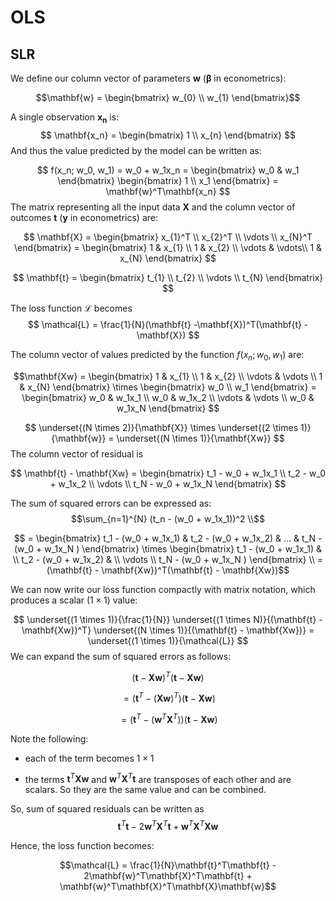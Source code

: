 # OLS

## SLR

We define our column vector of parameters $\mathbf{w}$ ($\boldsymbol{\beta}$ in econometrics):

$$\mathbf{w} = \begin{bmatrix}
           w_{0} \\
           w_{1} 
         \end{bmatrix}$$
         
  
A single observation $\mathbf{x_n}$ is:
$$
  \mathbf{x_n} =
  \begin{bmatrix}
          1 \\
          x_{n} 
  \end{bmatrix}
$$
And thus the value predicted by the model can be written as:
  
$$
  f(x_n; w_0, w_1) = 
  w_0 + w_1x_n = 
  \begin{bmatrix}
  w_0 & w_1
  \end{bmatrix}
  \begin{bmatrix}
  1 \\ x_1
  \end{bmatrix} = 
  \mathbf{w}^T\mathbf{x_n}
$$
The matrix representing all the input data $\mathbf{X}$ and the column vector of
outcomes $\mathbf{t}$ ($\mathbf{y}$ in econometrics) are:
  
$$
\mathbf{X} = 
\begin{bmatrix}
x_{1}^T \\
x_{2}^T \\
\vdots \\
x_{N}^T
\end{bmatrix}
= \begin{bmatrix}
1 & x_{1} \\
1 & x_{2} \\
\vdots & \vdots\\
1 & x_{N}
\end{bmatrix}
$$
  
$$
\mathbf{t} = 
\begin{bmatrix}
t_{1} \\
t_{2} \\
\vdots \\
t_{N}
\end{bmatrix}
$$
  
  
The loss function $\mathcal{L}$ becomes
$$
\mathcal{L} = 
\frac{1}{N}(\mathbf{t} -\mathbf{X})^T(\mathbf{t} -\mathbf{X})
$$

The column vector of values predicted by the function $f(x_n; w_0, w_1)$ are: 

$$\mathbf{Xw} = 
\begin{bmatrix}
1 & x_{1} \\
1 & x_{2} \\
\vdots & \vdots \\
1 & x_{N}
\end{bmatrix}
\times
\begin{bmatrix}
  w_0 \\ w_1
\end{bmatrix} =
\begin{bmatrix}
  w_0 & w_1x_1 \\
  w_0 & w_1x_2 \\
  \vdots & \vdots \\
  w_0 & w_1x_N 
 \end{bmatrix}
$$  

  
$$
\underset{(N \times 2)}{\mathbf{X}} \times \underset{(2 \times 1)}{\mathbf{w}} =
    \underset{(N \times 1)}{\mathbf{Xw}}
$$
The column vector of residual is

$$
\mathbf{t} - \mathbf{Xw} = 
\begin{bmatrix}
  t_1 - w_0 + w_1x_1 \\
  t_2 - w_0 + w_1x_2 \\
  \vdots \\
  t_N - w_0 + w_1x_N 
 \end{bmatrix}
$$

The sum of squared errors can be expressed as: 
$$\sum_{n=1}^{N} (t_n - (w_0 + w_1x_1))^2 \\$$ 

$$ =
\begin{bmatrix}
  t_1 - (w_0 + w_1x_1) &
  t_2 - (w_0 + w_1x_2) &
  ... &
  t_N - (w_0 + w_1x_N )
\end{bmatrix} 
 \times
\begin{bmatrix}
  t_1 - (w_0 + w_1x_1) & \\
  t_2 - (w_0 + w_1x_2) & \\
  \vdots \\
  t_N - (w_0 + w_1x_N )
\end{bmatrix} \\
= (\mathbf{t} - \mathbf{Xw})^T(\mathbf{t} - \mathbf{Xw})$$

We can now write our loss function compactly with matrix notation, which produces a scalar
$(1 \times 1)$ value:

$$
\underset{(1 \times 1)}{\frac{1}{N}}
\underset{(1 \times N)}{(\mathbf{t} - \mathbf{Xw})^T}
\underset{(N \times 1)}{(\mathbf{t} - \mathbf{Xw})}
= 
\underset{(1 \times 1)}{\mathcal{L}}
$$
We can expand the sum of squared errors as follows:

$$
(\mathbf{t} - \mathbf{Xw})^T(\mathbf{t} - \mathbf{Xw})$$

$$= (\mathbf{t}^T - (\mathbf{Xw})^T)(\mathbf{t} - \mathbf{Xw})$$

$$=(\mathbf{t}^T - (\mathbf{w}^T \mathbf{X}^T))(\mathbf{t} - \mathbf{Xw})$$

\begin{equation}
=\underset{(1 \times 1)}{\mathbf{t}^T\mathbf{t}} -
\underset{(1 \times N)}{\mathbf{t}^T}
\underset{(N \times 2)}{\mathbf{X}}
\underset{(2 \times 1)}{\mathbf{w}} -
\underset{(1 \times 2)}{\mathbf{w}^T}
\underset{(2 \times N)}{\mathbf{X}^T}
\underset{(N \times 1)}{\mathbf{t}} +
\underset{(1 \times 2)}{\mathbf{w}^T}
\underset{(2 \times N)}{\mathbf{X}^T}
\underset{(N \times 2)}{\mathbf{X}}
\underset{(2 \times 1)}{\mathbf{w}}
\end{equation}

Note the following:

- each of the term becomes $1 \times 1$

- the terms $\mathbf{t}^T \mathbf{Xw}$ and $\mathbf{w}^T \mathbf{X}^T\mathbf{t}$ are transposes of each other and are scalars. So they are the same value and can be combined.

So, sum of squared residuals can be written as
$$\mathbf{t}^T\mathbf{t} - 2\mathbf{w}^T\mathbf{X}^T\mathbf{t} +
\mathbf{w}^T\mathbf{X}^T\mathbf{X}\mathbf{w}$$

Hence, the loss function becomes:

$$\mathcal{L} = \frac{1}{N}\mathbf{t}^T\mathbf{t} - 2\mathbf{w}^T\mathbf{X}^T\mathbf{t} +
\mathbf{w}^T\mathbf{X}^T\mathbf{X}\mathbf{w}$$
